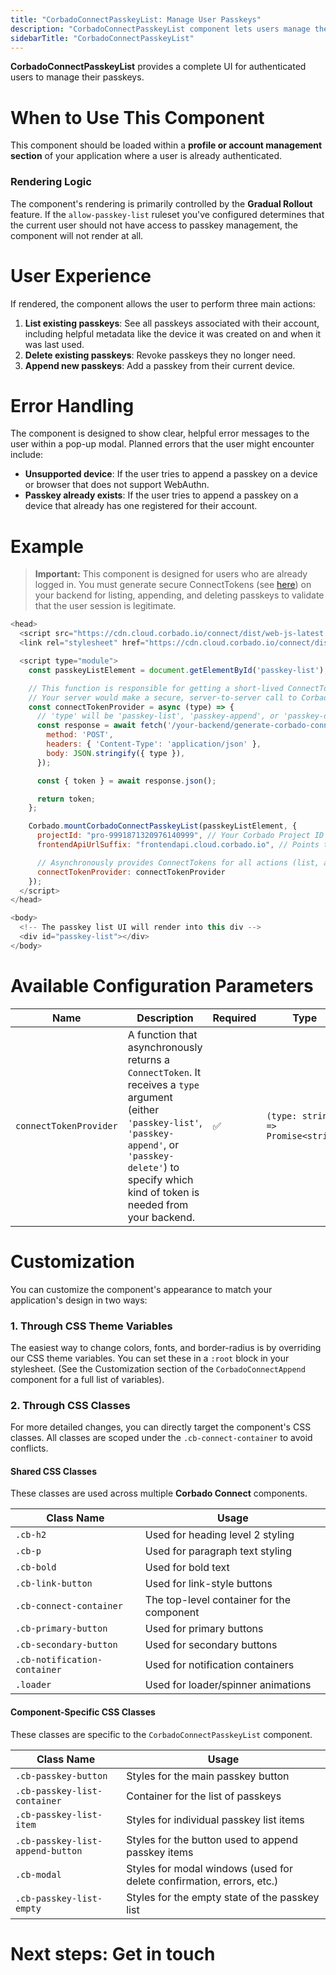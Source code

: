 ```yaml
---
title: "CorbadoConnectPasskeyList: Manage User Passkeys"
description: "CorbadoConnectPasskeyList component lets users manage their passkeys. Learn how to securely list and delete passkeys in your application."
sidebarTitle: "CorbadoConnectPasskeyList"
---
```



**CorbadoConnectPasskeyList** provides a complete UI for authenticated users to manage their passkeys.

# When to Use This Component

This component should be loaded within a **profile or account management section** of your application where a user is already authenticated.

### Rendering Logic

The component's rendering is primarily controlled by the **Gradual Rollout** feature. If the `allow-passkey-list` ruleset you've configured determines that the current user should not have access to passkey management, the component will not render at all.

# User Experience

If rendered, the component allows the user to perform three main actions:

1.  **List existing passkeys**: See all passkeys associated with their account, including helpful metadata like the device it was created on and when it was last used.
2.  **Delete existing passkeys**: Revoke passkeys they no longer need.
3.  **Append new passkeys**: Add a passkey from their current device.

# Error Handling

The component is designed to show clear, helpful error messages to the user within a pop-up modal. Planned errors that the user might encounter include:

-   **Unsupported device**: If the user tries to append a passkey on a device or browser that does not support WebAuthn.
-   **Passkey already exists**: If the user tries to append a passkey on a device that already has one registered for their account.

# Example

> **Important:** This component is designed for users who are already logged in. You must generate secure ConnectTokens (see [here](/corbado-connect/ui-components/overview#3-connecttokens-ctk)) on your backend for listing, appending, and deleting passkeys to validate that the user session is legitimate.

```js
<head>
  <script src="https://cdn.cloud.corbado.io/connect/dist/web-js-latest.min.js"></script>
  <link rel="stylesheet" href="https://cdn.cloud.corbado.io/connect/dist/web-js-latest.min.css" />

  <script type="module">
    const passkeyListElement = document.getElementById('passkey-list');

    // This function is responsible for getting a short-lived ConnectToken from your backend.
    // Your server would make a secure, server-to-server call to Corbado's Backend API.
    const connectTokenProvider = async (type) => {
      // 'type' will be 'passkey-list', 'passkey-append', or 'passkey-delete'
      const response = await fetch('/your-backend/generate-corbado-connect-token', {
        method: 'POST',
        headers: { 'Content-Type': 'application/json' },
        body: JSON.stringify({ type }), 
      });

      const { token } = await response.json();

      return token;
    };

    Corbado.mountCorbadoConnectPasskeyList(passkeyListElement, {
      projectId: "pro-9991871320976140999", // Your Corbado Project ID
      frontendApiUrlSuffix: "frontendapi.cloud.corbado.io", // Points to your chosen Corbado Frontend API environment

      // Asynchronously provides ConnectTokens for all actions (list, append, delete)
      connectTokenProvider: connectTokenProvider
    });
  </script>
</head>

<body>
  <!-- The passkey list UI will render into this div -->
  <div id="passkey-list"></div>
</body>
```

# Available Configuration Parameters

| **Name**                 | **Description**                                                                                                                                                                                                                                                                 | **Required** | **Type**                               |
| ------------------------ | ------------------------------------------------------------------------------------------------------------------------------------------------------------------------------------------------------------------------------------------------------------------------------- | ------------ | -------------------------------------- |
| `connectTokenProvider`   | A function that asynchronously returns a `ConnectToken`. It receives a `type` argument (either `'passkey-list'`, `'passkey-append'`, or `'passkey-delete'`) to specify which kind of token is needed from your backend.                                                            | ✅            | `(type: string) => Promise<string>`    |

# Customization

You can customize the component's appearance to match your application's design in two ways:

### 1. Through CSS Theme Variables

The easiest way to change colors, fonts, and border-radius is by overriding our CSS theme variables. You can set these in a `:root` block in your stylesheet. (See the Customization section of the `CorbadoConnectAppend` component for a full list of variables).

### 2. Through CSS Classes

For more detailed changes, you can directly target the component's CSS classes. All classes are scoped under the `.cb-connect-container` to avoid conflicts.

#### Shared CSS Classes

These classes are used across multiple **Corbado Connect** components.

| **Class Name** | **Usage** |
| --- | --- |
| `.cb-h2` | Used for heading level 2 styling |
| `.cb-p` | Used for paragraph text styling |
| `.cb-bold` | Used for bold text |
| `.cb-link-button` | Used for link-style buttons |
| `.cb-connect-container` | The top-level container for the component |
| `.cb-primary-button` | Used for primary buttons |
| `.cb-secondary-button` | Used for secondary buttons |
| `.cb-notification-container` | Used for notification containers |
| `.loader` | Used for loader/spinner animations |

#### Component-Specific CSS Classes

These classes are specific to the `CorbadoConnectPasskeyList` component.

| **Class Name** | **Usage** |
| --- | --- |
| `.cb-passkey-button` | Styles for the main passkey button |
| `.cb-passkey-list-container` | Container for the list of passkeys |
| `.cb-passkey-list-item` | Styles for individual passkey list items |
| `.cb-passkey-list-append-button` | Styles for the button used to append passkey items |
| `.cb-modal` | Styles for modal windows (used for delete confirmation, errors, etc.) |
| `.cb-passkey-list-empty` | Styles for the empty state of the passkey list |

# Next steps: Get in touch

<GetInTouch></GetInTouch>